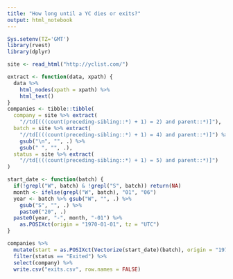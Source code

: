 ```yaml
---
title: "How long until a YC dies or exits?"
output: html_notebook
---
```


```r
Sys.setenv(TZ='GMT')
library(rvest)
library(dplyr)
```

```r
site <- read_html("http://yclist.com/")
```

```r
extract <- function(data, xpath) {
  data %>%
    html_nodes(xpath = xpath) %>%
    html_text()
}
companies <- tibble::tibble(
  company = site %>% extract(
    "//td[(((count(preceding-sibling::*) + 1) = 2) and parent::*)]"),
  batch = site %>% extract(
    "//td[(((count(preceding-sibling::*) + 1) = 4) and parent::*)]") %>%
    gsub("\n", "", .) %>%
    gsub(" ", "", .),
  status = site %>% extract(
    "//td[(((count(preceding-sibling::*) + 1) = 5) and parent::*)]")
)
```

```r
start_date <- function(batch) {
  if(!grepl("W", batch) & !grepl("S", batch)) return(NA)
  month <- ifelse(grepl("W", batch), "01", "06")
  year <- batch %>% gsub("W", "", .) %>%
    gsub("S", "", .) %>%
    paste0("20", .)
  paste0(year, "-", month, "-01") %>%
    as.POSIXct(origin = "1970-01-01", tz = "UTC")
}
```

```r
companies %>%
  mutate(start = as.POSIXct(Vectorize(start_date)(batch), origin = "1970-01-01")) %>%
  filter(status == "Exited") %>%
  select(company) %>%
  write.csv("exits.csv", row.names = FALSE)
```